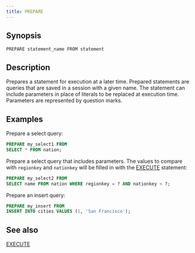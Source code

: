 ```yaml
---
title: PREPARE
---
```


## Synopsis

```text
PREPARE statement_name FROM statement
```

## Description

Prepares a statement for execution at a later time. Prepared statements are
queries that are saved in a session with a given name. The statement can
include parameters in place of literals to be replaced at execution time.
Parameters are represented by question marks.

## Examples

Prepare a select query:

```sql
PREPARE my_select1 FROM
SELECT * FROM nation;
```

Prepare a select query that includes parameters. The values to compare with
`regionkey` and `nationkey` will be filled in with the [EXECUTE](/sql/reference/execute) statement:

```sql
PREPARE my_select2 FROM
SELECT name FROM nation WHERE regionkey = ? AND nationkey < ?;
```

Prepare an insert query:

```sql
PREPARE my_insert FROM
INSERT INTO cities VALUES (1, 'San Francisco');
```

## See also

[EXECUTE](/sql/reference/execute)
